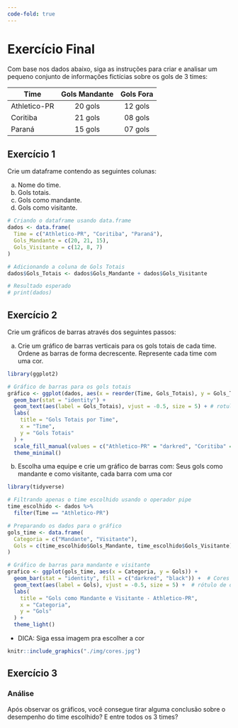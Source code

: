 ```yaml
---
code-fold: true
---
```


# Exercício Final {#sec-exercises}

Com base nos dados abaixo, siga as instruções para criar e analisar um pequeno conjunto de informações fictícias sobre os gols de 3 times:

| Time         | Gols Mandante | Gols Fora |
|--------------|:-------------:|:---------:|
| Athletico-PR | 20 gols       | 12 gols   |
| Coritiba     | 21 gols       | 08 gols   |
| Paraná       | 15 gols       | 07 gols   |

## Exercício 1

Crie um dataframe contendo as seguintes colunas:

a. Nome do time.
b. Gols totais.
c. Gols como mandante.
d. Gols como visitante.

```r
# Criando o dataframe usando data.frame
dados <- data.frame(
  Time = c("Athletico-PR", "Coritiba", "Paraná"),
  Gols_Mandante = c(20, 21, 15),
  Gols_Visitante = c(12, 8, 7)
)

# Adicionando a coluna de Gols Totais
dados$Gols_Totais <- dados$Gols_Mandante + dados$Gols_Visitante

# Resultado esperado
# print(dados)
```


## Exercício 2

Crie um gráficos de barras através dos seguintes passos:

a. Crie um gráfico de barras verticais para os gols totais de cada time.
   Ordene as barras de forma decrescente.
   Represente cada time com uma cor.
   
```r
library(ggplot2)

# Gráfico de barras para os gols totais
gráfico <- ggplot(dados, aes(x = reorder(Time, Gols_Totais), y = Gols_Totais, fill=Time)) +
  geom_bar(stat = "identity") + 
  geom_text(aes(label = Gols_Totais), vjust = -0.5, size = 5) + # rotulo de dados
  labs(
    title = "Gols Totais por Time",
    x = "Time",
    y = "Gols Totais"
  ) +
  scale_fill_manual(values = c("Athletico-PR" = "darkred", "Coritiba" = "darkgreen", "Paraná" = "darkblue")) + 
  theme_minimal()
```
   
b. Escolha uma equipe e crie um gráfico de barras com:
   Seus gols como mandante e como visitante, cada barra com uma cor
   
```r
library(tidyverse)

# Filtrando apenas o time escolhido usando o operador pipe
time_escolhido <- dados %>%
  filter(Time == "Athletico-PR")

# Preparando os dados para o gráfico
gols_time <- data.frame(
  Categoria = c("Mandante", "Visitante"),
  Gols = c(time_escolhido$Gols_Mandante, time_escolhido$Gols_Visitante)
)

# Gráfico de barras para mandante e visitante
grafico <- ggplot(gols_time, aes(x = Categoria, y = Gols)) +
  geom_bar(stat = "identity", fill = c("darkred", "black")) +  # Cores diferentes para as barras
  geom_text(aes(label = Gols), vjust = -0.5, size = 5) +  # rótulo de dados
  labs(
    title = "Gols como Mandante e Visitante - Athletico-PR",
    x = "Categoria",
    y = "Gols"
  ) +
  theme_light()
```
   
* DICA: Siga essa imagem pra escolher a cor

```r
knitr::include_graphics("./img/cores.jpg")
```





## Exercício 3

### Análise

Após observar os gráficos, você consegue tirar alguma conclusão sobre o desempenho do time escolhido? E entre todos os 3 times?

